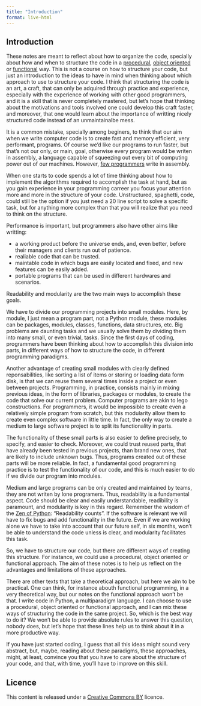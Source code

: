 ```yaml
---
title: "Introduction"
format: live-html
---
```


## Introduction

These notes are meant to reflect about how to organize the code, specially about how and when to structure the code in a [procedural](https://en.wikipedia.org/wiki/Procedural_programming), [object oriented](https://en.wikipedia.org/wiki/Object-oriented_programming) or [functional](https://en.wikipedia.org/wiki/Functional_programming) way.
This is not a course on how to structure your code, but just an introduction to the ideas to have in mind when thinking about which approach to use to structure your code.
I think that structuring the code is an art, a craft, that can only be adquired through practice and experience, especially with the experience of working with other good programmers, and it is a skill that is never completely mastered, but let's hope that thinking about the motivations and tools involved one could develop this craft faster, and moreover, that one would learn about the importance of writting nicely structured code instead of an unmaintainalbe mess.

It is a common mistake, specially among beginers, to think that our aim when we write computer code is to create fast and memory efficient, very performant, programs.
Of course we'd like our programs to run faster, but that's not our only, or main, goal, otherwise every program would be writen in assembly, a language capable of squeezing out every bit of computing power out of our machines. However, [few programmers](https://survey.stackoverflow.co/2024/technology/#most-popular-technologies) write in assembly.

When one starts to code spends a lot of time thinking about how to implement the algorithms required to accomplish the task at hand, but as you gain experience in your programming carreer you focus your attention more and more in the structure of your code.
Unstructured, spaghetti, code, could still be the option if you just need a 20 line script to solve a specific task, but for anything more complex than that you will realize that you need to think on the structure.

Performance is important, but programmers also have other aims like writting:

- a working product before the universe ends, and, even better, before their managers and clients run out of patience.
- realiable code that can be trusted.
- maintable code in which bugs are easily located and fixed, and new features can be easily added.
- portable programs that can be used in different hardwares and scenarios.

Readability and modularity are the two main ways to accomplish these goals.

We have to divide our programming projects into small modules.
Here, by module, I just mean a program part, not a Python module, these modules can be packages, modules, classes, functions, data structures, etc.
Big problems are daunting tasks and we usually solve them by dividing them into many small, or even trivial, tasks.
Since the first days of coding, programmers have been thinking about how to accomplish this division into parts, in different ways of how to structure the code, in different programming paradigms.

Another advantage of creating small modules with clearly defined reponsabilities, like sorting a list of items or storing or loading data form disk, is that we can reuse them several times inside a project or even between projects. Programming, in practice, consists mainly in mixing previous ideas, in the form of libraries, packages or modules, to create the code that solve our current problem. Computer programs are akin to lego constructions.
For programmers, it would be impossible to create even a relatively simple program from scratch, but this modularity allow them to create even complex software in little time.
In fact, the only way to create a medium to large software project is to split its functionality in parts.

The functionality of these small parts is also easier to define precisely, to specify, and easier to check.
Moreover, we could trust reused parts, that have already been tested in previous projects, than brand new ones, that are likely to include unknown bugs.
Thus, programs created out of these parts will be more reliable.
In fact, a fundamental good programming practice is to test the functionality of our code, and this is much easier to do if we divide our program into modules.

Medium and large programs can be only created and maintained by teams, they are not writen by lone programers.
Thus, readability is a fundamental aspect. Code should be clear and easily understandable, readibility is paramount, and modularity is key in this regard.
Remember the wisdom of the [Zen of Python](https://realpython.com/zen-of-python/): "Readability counts".
If the software is relevant we will have to fix bugs and add functionality in the future.
Even if we are working alone we have to take into account that our future self, in six months, won't be able to understand the code unless is clear, and modularity facilitates this task.

So, we have to structure our code, but there are different ways of creating this structure.
For instance, we could use a procedural, object oriented or functional approach.
The aim of these notes is to help us reflect on the advantages and limitations of these approaches.

There are other texts that take a theoretical approach, but here we aim to be practical. One can think, for instance abouth functional programming, in a very theoretical way, but our notes on the functional approach won't be that. I write code in Python, a multiparadigm language. I can choose to use a procedural, object oriented or functional approach, and I can mix these ways of structuring the code in the same project. So, which is the best way to do it? We won't be able to provide absolute rules to answer this question, nobody does, but let's hope that these lines help us to think about it in a more productive way.

If you have just started coding, I guess that all this ideas might sound very abstract, but, maybe, reading about these paradigms, these approaches, might, at least, convince you that you have to care about the structure of your code, and that, with time, you'll have to improve on this skill.

## Licence

This content is released under a [Creative Commons BY](https://creativecommons.org/licenses/by/4.0/) licence.
